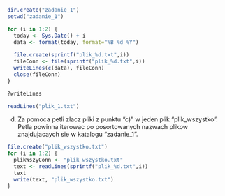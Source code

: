 
```r
dir.create("zadanie_1")
setwd("zadanie_1")
```

```r
for (i in 1:2) {
  today <- Sys.Date() + i
  data <- format(today, format="%B %d %Y")
  
  file.create(sprintf("plik_%d.txt",i))
  fileConn <- file(sprintf("plik_%d.txt",i))
  writeLines(c(data), fileConn)
  close(fileConn)
}
```
```r
?writeLines
```

```r
readLines("plik_1.txt")
```

d) Za pomoca petli zlacz pliki z punktu "c)" w jeden plik "plik_wszystko". 
   Petla powinna iterowac po posortowanych nazwach plikow znajdujacaych sie w katalogu "zadanie_1".
```r

file.create("plik_wszystko.txt")
for (i in 1:2) {
  plikWszyConn <- "plik_wszystko.txt"
  text <- readLines(sprintf("plik_%d.txt",i))
  text
  write(text, "plik_wszystko.txt")
}

```